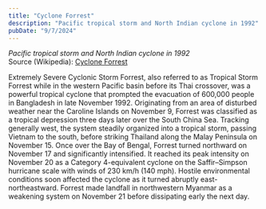 ```yaml
---
title: "Cyclone Forrest"
description: "Pacific tropical storm and North Indian cyclone in 1992"
pubDate: "9/7/2024"
---
```


*Pacific tropical storm and North Indian cyclone in 1992*  
Source (Wikipedia): [Cyclone Forrest][1]

Extremely Severe Cyclonic Storm Forrest, also referred to as Tropical Storm Forrest while in the western Pacific basin before its Thai crossover, was a powerful tropical cyclone that prompted the evacuation of 600,000 people in Bangladesh in late November 1992. Originating from an area of disturbed weather near the Caroline Islands on November 9, Forrest was classified as a tropical depression three days later over the South China Sea. Tracking generally west, the system steadily organized into a tropical storm, passing Vietnam to the south, before striking Thailand along the Malay Peninsula on November 15. Once over the Bay of Bengal, Forrest turned northward on November 17 and significantly intensified. It reached its peak intensity on November 20 as a Category 4-equivalent cyclone on the Saffir–Simpson hurricane scale with winds of 230 km/h (140 mph). Hostile environmental conditions soon affected the cyclone as it turned abruptly east-northeastward. Forrest made landfall in northwestern Myanmar as a weakening system on November 21 before dissipating early the next day.

[1]: https://en.wikipedia.org/wiki/Cyclone_Forrest
